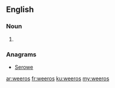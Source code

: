 ==English==

===Noun===
{{head|en|noun plural form}}

# {{plural of|weero|lang=en}}

===Anagrams===
* [[Serowe#English|Serowe]]

[[ar:weeros]]
[[fr:weeros]]
[[ku:weeros]]
[[my:weeros]]